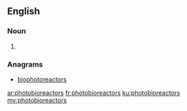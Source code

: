 ==English==

===Noun===
{{head|en}}

# {{plural of|photobioreactor}}

===Anagrams===
* [[biophotoreactors#English|biophotoreactors]]

[[ar:photobioreactors]]
[[fr:photobioreactors]]
[[ku:photobioreactors]]
[[my:photobioreactors]]